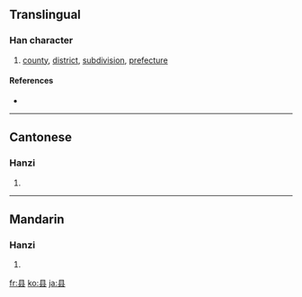 {{also|縣}}
==Translingual==

===Han character===
{{Han char|rn=28|rad=厶|as=05|sn=7|four=|canj=月一戈 (BMI)}}

# [[county]], [[district]], [[subdivision]], [[prefecture]]

====References====
* {{Han ref|kx=0164.161|hdz=10386.090|uh=53BF|ud=21439}}

----

==Cantonese==

===Hanzi===
{{yue-hanzi|jyut=|y=yun2, yun6}}

# {{defn|Cantonese}}

----

==Mandarin==

===Hanzi===
{{cmn-hanzi|tra=縣|pin=[[xiàn]] ([[xian4]])|wg=hsien<sup>4</sup>}}

# {{defn|Mandarin}}

[[fr:县]]
[[ko:县]]
[[ja:县]]